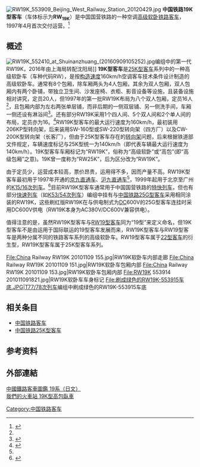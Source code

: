 [[File:RW19K_553909_Beijing_West_Railway_Station_20120429.jpg|right]]
'''中国铁路19K型客车'''（车体标示为'''RW<sub>19K</sub>'''）是中国国营铁路的一种空调[[高级软卧|高级软卧]][[铁路客车|铁路客车]]，1997年4月首次交付运营。<ref name="rw19k">{{cite journal|author=张咸堂|title=RW19K型空调高级软卧车|journal=铁道车辆|year=1997|issue=07|publisher=[[中车青岛四方车辆研究所有限公司|四方车辆研究所]]|location=[[青岛市|青岛市]]|pages=31-36|issn=1002-7602}}</ref>

== 概述 ==
[[File:RW19K_552410_at_Shuinanzhuang_(20160909105252).jpg|right]]编组中的第一代RW19K，2016年由上海局转配沈阳局]]
{{External media |align=right |width=220px
 |image1 = [http://img.hasea.com/attachment/lbupfile/1/5/15_1837_5.jpg 一辆第一代RW19K在广州车辆段]
}}
'''19K型客车'''是[[中国铁路25K型客车|25K型客车]]系列中的一种高级软卧车（车种代码RW），是按[[构造速度|构造速度]]160km/h空调客车技术条件设计制造的高级软卧车。通常有8个包厢，除车厢两头为4人包厢，其余为双人包厢，双人包厢内有两个卧铺，带独立卫生间、沙发座椅、衣柜、影音设备等设施，且装备设施相对讲究，定员20人，但1997年的第一批RW19K布局为八个双人包厢，定员16人<ref name="rw19k"/>，且包厢内部为左右两张单层铺，而非后期的一侧双层铺、另一侧洗手间，车厢一侧还设有淋浴间<ref>{{Cite web |url=http://bbs.hasea.com/thread-374164-1-1.html |title=某种怪怪的RW25K |accessdate=2015-10-13 |archive-date=2019-01-24 |archive-url=https://web.archive.org/web/20190124014223/http://bbs.hasea.com/thread-374164-1-1.html |dead-url=no }}</ref>。还有部分RW19K采用1个四人间、5个双人间和2个单人间的布局，定员亦为16。<ref>{{cite journal|author=江靖|coauthors=赵家舵; 张咸堂|title=25K型提速车研制|journal=铁道车辆|year=1999|issue=10|publisher=四方车辆研究所|pages=1-6|issn=1002-7602}}</ref>RW19K型客车的最大运行速度为160km/h，最初装用206KP型转向架，后来装用SW-160型或SW-220型转向架（四方厂）以及CW-200K型转向架（长客厂），但由于25K型客车存在的[[转向架|转向架]]问题，后来根据铁道部文件规定，车辆速度标记与25K型统一为140km/h（即代表车辆最大运行速度为140km/h）。19K型客车车厢标记为“RW19K”，俗称为“高级软卧”或“高包”(即“高级包厢”之意)。19K曾一度称为“RW25K”，后为区分改为“RW19K”。

由于定员少，运营成本较高，票价昂贵，运用得不多，因而产量不高。RW19K型客车最初用于1997年开通的[[京九直通车|京九直通车]]、[[沪九直通车|沪九直通车]]<ref name="rw19k"/>，1999年起用于北京至广州的[[Z35/36次列车|K15/16次列车]]。<ref>{{cite news|url=http://www.gmw.cn/01gmrb/1999-05/06/GB/18048%5EGM8-0609.HTM|title=京广线推出“高级软卧车”|publisher=[[光明日报|光明日报]]|date=1999-05-06|accessdate=2015-04-15|archive-date=2015-02-11|archive-url=https://web.archive.org/web/20150211074033/http://www.gmw.cn/01gmrb/1999-05/06/GB/18048%5EGM8-0609.HTM|dead-url=no}}</ref>目前RW19K型客车通常用于中国国营铁路的[[特快列车|特快列车]]，但也有部分[[快速列车_(中国)|快速列车]]（如[[K53/54次列车|K53/54次列车]]）编组中挂有与[[中国铁路25G型客车|中国铁路25G型客车]]采用相同涂装的RW19K，这些刷红版RW19K在与供电制式为[[直流電|DC]]600V的25G型客车连挂时采用DC600V供电（RW19K本身为AC380V/DC600V兼容供电）。

值得注意的是，虽然RW19K型客车与[[中国铁路19型客车|RW19型客车]]同为“19型”来定义命名，但19K型客车不是由运用于国际联运的19型客车发展而来，RW19K型客车与RW19型客车是两种分属不同的铁路客车系列的高级软卧车。RW19型客车属于[[中国铁路22型客车|22型客车]]的衍生型，RW19K型客车属于25K型客车系列。

<gallery>
File:China Railway RW19K 20101109 155.jpg|RW19K软卧车内部走廊
File:China Railway RW19K 20101109 151.jpg|RW19K软卧车包厢内部
File:China Railway RW19K 20101109 153.jpg|RW19K软卧车包厢内部
File:RW19K 553914 201011091821.jpg|RW19K软卧车车身标记
File:刷成绿色的RW19K-553915车底.JPG|[[T77/78次列车|T77/78次列车]]编组中刷成绿色的RW19K-553915车底
</gallery>

== 相关条目 ==
{{commonscat|China Railways 19K passenger coaches}}
*[[中国铁路客车#中国铁路25型客车|中国铁路客车]]
*[[中国铁路25K型客车|中国铁路25K型客车]]

==参考资料==
{{reflist}}

==外部連結==
[https://web.archive.org/web/20121222083158/http://1st.geocities.jp/hokuman_hailaer1/tentetsuki/china/pc/class19.htm 中國鐵路客車圖鑑 19系（日文）]<br/>
[http://www.trainfanz.com/series_info.aspx?Series=49&msg=664 我們的火車站 19K型高包臥車]{{Wayback|url=http://www.trainfanz.com/series_info.aspx?Series=49&msg=664 |date=20150607214912 }}


{{中国铁路客车}}

[[Category:中国铁路客车|Category:中国铁路客车]]